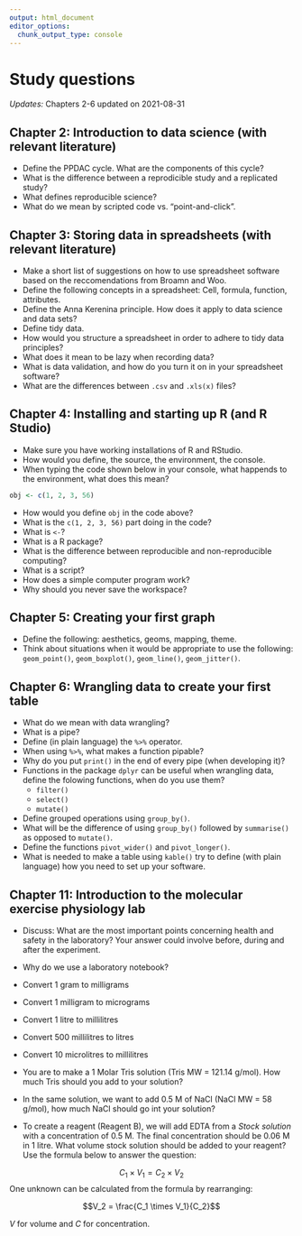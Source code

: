 ```yaml
---
output: html_document
editor_options: 
  chunk_output_type: console
---
```


# Study questions {#study-questions}

*Updates:* Chapters 2-6 updated on 2021-08-31

## Chapter 2: Introduction to data science (with relevant literature)

- Define the PPDAC cycle. What are the components of this cycle?
- What is the difference between a reprodicible study and a replicated study?
- What defines reproducible science?
- What do we mean by scripted code vs. "point-and-click".


## Chapter 3: Storing data in spreadsheets (with relevant literature)

- Make a short list of suggestions on how to use spreadsheet software based on the reccomendations from Broamn and Woo.
- Define the following concepts in a spreadsheet: Cell, formula, function, attributes.
- Define the Anna Kerenina principle. How does it apply to data science and data sets?
- Define tidy data.
- How would you structure a spreadsheet in order to adhere to tidy data principles?
- What does it mean to be lazy when recording data?
- What is data validation, and how do you turn it on in your spreadsheet software?
- What are the differences between `.csv` and `.xls(x)` files?

## Chapter 4: Installing and starting up R (and R Studio)

- Make sure you have working installations of R and RStudio.
- How would you define, the source, the environment, the console.
- When typing the code shown below in your console, what happends to the environment, what does this mean?

```r
obj <- c(1, 2, 3, 56)
```

- How would you define `obj` in the code above?
- What is the `c(1, 2, 3, 56)` part doing in the code?
- What is `<-`?
- What is a R package?
- What is the difference between reproducible and non-reproducible computing?
- What is a script?
- How does a simple computer program work?
- Why should you never save the workspace?


## Chapter 5: Creating your first graph

- Define the following: aesthetics, geoms, mapping, theme.
- Think about situations when it would be appropriate to use the following: `geom_point()`, `geom_boxplot()`, `geom_line()`, `geom_jitter()`.


## Chapter 6: Wrangling data to create your first table

- What do we mean with data wrangling?
- What is a pipe?
- Define (in plain language) the `%>%` operator.
- When using `%>%`, what makes a function pipable?
- Why do you put `print()` in the end of every pipe (when developing it)?
- Functions in the package `dplyr` can be useful when wrangling data, define the folowing functions, when do you use them?
  - `filter()`
  - `select()` 
  - `mutate()`
- Define grouped operations using `group_by()`.
- What will be the difference of using `group_by()` followed by `summarise()` as opposed to `mutate()`.
- Define the functions `pivot_wider()` and `pivot_longer()`.
- What is needed to make a table using `kable()` try to define (with plain language) how you need to set up your software.


## Chapter 11: Introduction to the molecular exercise physiology lab

- Discuss: What are the most important points concerning health and safety in the laboratory? Your answer could involve before, during and after the experiment.
- Why do we use a laboratory notebook?


- Convert 1 gram to milligrams
- Convert 1 milligram to micrograms
- Convert 1 litre to millilitres
- Convert 500 millilitres to litres
- Convert 10 microlitres to millilitres

- You are to make a 1 Molar Tris solution (Tris MW = 121.14 g/mol). How much Tris should you add to your solution?
- In the same solution, we want to add 0.5 M of NaCl (NaCl MW = 58 g/mol), how much NaCl should go int your solution?

- To create a reagent (Reagent B), we will add EDTA from a *Stock solution* with a concentration of 0.5 M. The final concentration should be 0.06 M in 1 litre. What volume stock solution should be added to your reagent? Use the formula below to answer the question:

$$C_1 \times V_1 = C_2 \times V_2$$
One unknown can be calculated from the formula by rearranging:

$$V_2 = \frac{C_1 \times V_1}{C_2}$$

$V$ for volume and $C$ for concentration.








